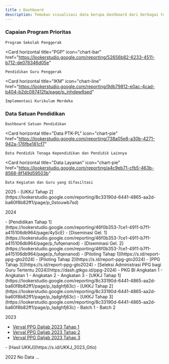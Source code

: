 ```yaml
---
title : Dashboard
description: Temukan visualisasi data berupa dashboard dari berbagai topik yang bisa dianalisis lebih lanjut disini
---
```



### Capaian Program Prioritas

<CardGroup cols={3}>
  <Card horizontal
    title="PSP"
    icon="chart-pie"
    href="https://s.id/Dashboard_DataPSP"

  >
    Program Sekolah Penggerak
  </Card>

  <Card horizontal
    title="PGP"
    icon="chart-bar"
    href="https://lookerstudio.google.com/reporting/52656b82-6233-4511-b712-de076346d05e"
  >
    Pendidikan Guru Penggerak
  </Card>
  
  <Card horizontal
    title="IKM"
    icon="chart-line"
    href="https://lookerstudio.google.com/reporting/9db79812-e0ac-4cad-b404-b2dc087412fa/page/p_inhdew6sed"
  >
    Implementasi Kurikulum Merdeka
  </Card>
</CardGroup>

### Data Satuan Pendidikan

<CardGroup cols={3}>
  <Card horizontal
    title="Dashboard Satpen"
    icon="chart-pie"
    href="https://lookerstudio.google.com/reporting/88233445-4b79-44f5-8bdf-90ac178e6078"

  >
    Dashboard Satuan Pendidikan
  </Card>

   <Card horizontal
    title="Data PTK-PL"
    icon="chart-pie"
    href="https://lookerstudio.google.com/reporting/738a05e8-a30b-4271-942a-176fbe181cf7"

  >
    Data Pendidik Tenaga Kependidikan dan Pendidik Lainnya
  </Card>

  <Card horizontal
    title="Data Layanan"
    icon="chart-pie"
    href="https://lookerstudio.google.com/reporting/a4c9eb71-cfb5-463b-8568-8f149d59503b"

  >
    Data Kegiatan dan Guru yang difasiltasi
  </Card>

</CardGroup>
<Tip>2025</Tip>

<Update label="UKKJ 2025" description="Kenaikan Jenjang Jabatan Fungsional Guru">
- [UKKJ Tahap 2](https://lookerstudio.google.com/reporting/8c33190d-6441-4865-aa2d-ba60f8b82ff1/page/p_0stouwb7sd)
</Update>

<Tip>2024</Tip>

<Update label="PKG PJOK 2024">
- [Pendidikan Tahap 1](https://lookerstudio.google.com/reporting/46f0b353-7ce1-4911-b7f1-a415106db964/page/4yScE)
- [Diseminasi Gel. 1](https://lookerstudio.google.com/reporting/46f0b353-7ce1-4911-b7f1-a415106db964/page/p_fufqenanod)
- [Diseminasi Gel. 2](https://lookerstudio.google.com/reporting/46f0b353-7ce1-4911-b7f1-a415106db964/page/p_fufqenanod)
</Update>

<Update label="PPG 2024" description="Piloting PPG bagi Guru Tertentu">
- [Piloting Tahap 1](https://s.id/report-ppg-gto2024)
- [Piloting Tahap 2](https://s.id/report-ppg-gto2024)
- [PPG Tahap 3](https://s.id/report-ppg-gto2024)
- [Seleksi Administrasi PPG bagi Guru Tertentu 2024](https://dash.gtkgo.id/ppg-2024)
</Update>

<Update label="PKG Bahasa Inggris 2024">
- PKG BI Angkatan 1
</Update>

<Update label="Litnum 2024" description="Literasi Numerasi">
- Angkatan 1
- Angkatan 2
- Angkatan 3
</Update>

<Update label="UKKJ 2024" description="Kenaikan Jenjang Jabatan Fungsional Guru">
- [UKKJ Tahap 1](https://lookerstudio.google.com/reporting/8c33190d-6441-4865-aa2d-ba60f8b82ff1/page/p_lqdghfj63c)
- [UKKJ Tahap 2](https://lookerstudio.google.com/reporting/8c33190d-6441-4865-aa2d-ba60f8b82ff1/page/p_lqdghfj63c)
- [UKKJ Tahap 3](https://lookerstudio.google.com/reporting/8c33190d-6441-4865-aa2d-ba60f8b82ff1/page/p_lqdghfj63c)
</Update>

<Update label="GKK 2024" description="Guru Konten Kreator">
- Batch 1
- Batch 2
</Update>

<Tip>2023</Tip>

<Update label="PPG 2023" description="PPG Daljab">

- [Verval PPG Daljab 2023 Tahap 1](https://lookerstudio.google.com/u/0/reporting/4aabad96-ff64-4a2c-82b1-4c25fbf30804/page/fGPKD)
- [Verval PPG Daljab 2023 Tahap 2](https://lookerstudio.google.com/u/0/reporting/4aabad96-ff64-4a2c-82b1-4c25fbf30804/page/fGPKD)
- [Verval PPG Daljab 2023 Tahap 3](https://lookerstudio.google.com/u/0/reporting/4aabad96-ff64-4a2c-82b1-4c25fbf30804/page/fGPKD)
</Update>

<Update label="UKKJ 2023" description="Kenaikan Jenjang Jabatan Fungsional Guru">
- [Hasil UKKJ](https://s.id/UKKJ_2023_Gtlo)
</Update>


<Tip>2022</Tip>
No Data ...